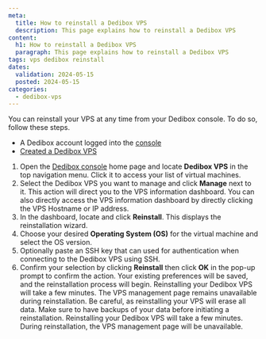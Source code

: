 ```yaml
---
meta:
  title: How to reinstall a Dedibox VPS
  description: This page explains how to reinstall a Dedibox VPS
content:
  h1: How to reinstall a Dedibox VPS
  paragraph: This page explains how to reinstall a Dedibox VPS
tags: vps dedibox reinstall
dates:
  validation: 2024-05-15
  posted: 2024-05-15
categories:
  - dedibox-vps
---
```


You can reinstall your VPS at any time from your Dedibox console. To do so, follow these steps.

<Macro id="requirements" />

- A Dedibox account logged into the [console](https://console.online.net)
- [Created a Dedibox VPS](/dedibox/vps/how-to/create-vps/)

1. Open the [Dedibox console](https://console.online.net/) home page and locate **Dedibox VPS** in the top navigation menu. Click it to access your list of virtual machines.
2. Select the Dedibox VPS you want to manage and click **Manage** next to it. This action will direct you to the VPS information dashboard.
    <Message type="tip">
      You can also directly access the VPS information dashboard by directly clicking
    	the VPS Hostname or IP address.
    </Message>
3. In the dashboard, locate and click **Reinstall**. This displays the reinstallation wizard.
4. Choose your desired **Operating System (OS)** for the virtual machine and select the OS version.
5. Optionally paste an SSH key that can used for authentication when connecting to the Dedibox VPS using SSH.
6. Confirm your selection by clicking **Reinstall** then click **OK** in the pop-up prompt to confirm the action. Your existing preferences will be saved, and the reinstallation process will begin. Reinstalling your Dedibox VPS will take a few minutes. The VPS management page remains unavailable during reinstallation.
    <Message type="important">
      Be careful, as reinstalling your VPS will erase all data. Make sure to have
	    backups of your data before initiating a reinstallation.
    </Message>
    <Message type="note">
      Reinstalling your Dedibox VPS will take a few minutes. During reinstallation, the VPS management page will be unavailable.
    </Message>